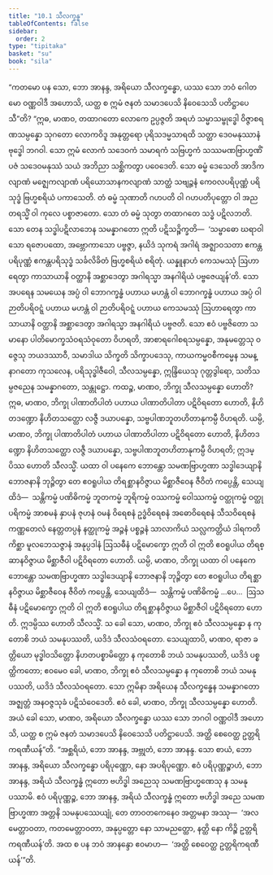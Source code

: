 ```yaml
---
title: "10.1 သီလက္ခန္ဓ"
tableOfContents: false
sidebar:
  order: 2
type: "tipitaka"
basket: "su"
book: "sila"
---
```



<DynamicBreadcrumb />

<Division number="450" book="sila" e="ch" v="6" p="190">

<Paragraph number="777" book="sila">
“ကတမော ပန သော, ဘော အာနန္ဒ, အရိယော သီလက္ခန္ဓော, ယဿ သော ဘဝံ ဂေါတမော ဝဏ္ဏဝါဒီ အဟောသိ, ယတ္ထ စ ဣမံ ဇနတံ သမာဒပေသိ နိဝေသေသိ ပတိဋ္ဌာပေသီ”တိ?
</Paragraph>

<Paragraph number="778" book="sila">
“ဣဓ, မာဏဝ, တထာဂတော လောကေ ဥပ္ပဇ္ဇတိ အရဟံ သမ္မာသမ္ဗုဒ္ဓေါ ဝိဇ္ဇာစရဏသမ္ပန္နော သုဂတော လောကဝိဒူ အနုတ္တရော ပုရိသဒမ္မသာရထိ သတ္ထာ ဒေဝမနုဿာနံ ဗုဒ္ဓေါ ဘဂဝါ. သော ဣမံ လောကံ သဒေဝကံ သမာရကံ သဗြဟ္မကံ သဿမဏဗြာဟ္မဏိံ ပဇံ သဒေဝမနုဿံ သယံ အဘိညာ သစ္ဆိကတွာ ပဝေဒေတိ. သော ဓမ္မံ ဒေသေတိ အာဒိကလျာဏံ မဇ္ဈေကလျာဏံ ပရိယောသာနကလျာဏံ သာတ္ထံ သဗျဉ္ဇနံ ကေဝလပရိပုဏ္ဏံ ပရိသုဒ္ဓံ ဗြဟ္မစရိယံ ပကာသေတိ. တံ ဓမ္မံ သုဏာတိ ဂဟပတိ ဝါ ဂဟပတိပုတ္တော ဝါ အညတရသ္မိံ ဝါ ကုလေ ပစ္စာဇာတော. သော တံ ဓမ္မံ သုတွာ တထာဂတေ သဒ္ဓံ ပဋိလဘတိ. သော တေန သဒ္ဓါပဋိလာဘေန သမန္နာဂတော ဣတိ ပဋိသဉ္စိက္ခတိ—  ‘သမ္ဗာဓော ဃရာဝါသော ရဇောပထော, အဗ္ဘောကာသော ပဗ္ဗဇ္ဇာ, နယိဒံ သုကရံ အဂါရံ အဇ္ဈာဝသတာ ဧကန္တပရိပုဏ္ဏံ ဧကန္တပရိသုဒ္ဓံ သင်္ခလိခိတံ ဗြဟ္မစရိယံ စရိတုံ. ယန္နူနာဟံ ကေသမဿုံ ဩဟာရေတွာ ကာသာယာနိ ဝတ္ထာနိ အစ္ဆာဒေတွာ အဂါရသ္မာ အနဂါရိယံ ပဗ္ဗဇေယျန်’တိ. သော အပရေန သမယေန အပ္ပံ ဝါ ဘောဂက္ခန္ဓံ ပဟာယ မဟန္တံ ဝါ ဘောဂက္ခန္ဓံ ပဟာယ အပ္ပံ ဝါ ဉာတိပရိဝဋ္ဋံ ပဟာယ မဟန္တံ ဝါ ဉာတိပရိဝဋ္ဋံ ပဟာယ ကေသမဿုံ ဩဟာရေတွာ ကာသာယာနိ ဝတ္ထာနိ အစ္ဆာဒေတွာ အဂါရသ္မာ အနဂါရိယံ ပဗ္ဗဇတိ. သော ဧဝံ ပဗ္ဗဇိတော သမာနော ပါတိမောက္ခသံဝရသံဝုတော ဝိဟရတိ, အာစာရဂေါစရသမ္ပန္နော, အနုမတ္တေသု ဝဇ္ဇေသု ဘယဒဿာဝီ, သမာဒါယ သိက္ခတိ သိက္ခာပဒေသု, ကာယကမ္မဝစီကမ္မေန သမန္နာဂတော ကုသလေန, ပရိသုဒ္ဓါဇီဝေါ, သီလသမ္ပန္နော, ဣန္ဒြိယေသု ဂုတ္တဒွါရော, သတိသမ္ပဇညေန သမန္နာဂတော, သန္တုဋ္ဌော.
</Paragraph>

</Division>
<Division number="451" book="sila" e="ch" v="6" p="190">

<Paragraph number="779" book="sila">
ကထဉ္စ, မာဏဝ, ဘိက္ခု သီလသမ္ပန္နော ဟောတိ? ဣဓ, မာဏဝ, ဘိက္ခု ပါဏာတိပါတံ ပဟာယ ပါဏာတိပါတာ ပဋိဝိရတော ဟောတိ, နိဟိတဒဏ္ဍော နိဟိတသတ္ထော လဇ္ဇီ ဒယာပန္နော, သဗ္ဗပါဏဘူတဟိတာနုကမ္ပီ ဝိဟရတိ. ယမ္ပိ, မာဏဝ, ဘိက္ခု ပါဏာတိပါတံ ပဟာယ ပါဏာတိပါတာ ပဋိဝိရတော ဟောတိ, နိဟိတဒဏ္ဍော နိဟိတသတ္ထော လဇ္ဇီ ဒယာပန္နော, သဗ္ဗပါဏဘူတဟိတာနုကမ္ပီ ဝိဟရတိ; ဣဒမ္ပိဿ ဟောတိ သီလသ္မိံ.
</Paragraph>

<Paragraph number="780" book="sila">
ယထာ ဝါ ပနေကေ ဘောန္တော သမဏဗြာဟ္မဏာ သဒ္ဓါဒေယျာနိ ဘောဇနာနိ ဘုဉ္ဇိတွာ တေ ဧဝရူပါယ တိရစ္ဆာနဝိဇ္ဇာယ မိစ္ဆာဇီဝေန ဇီဝိတံ ကပ္ပေန္တိ, သေယျထိဒံ—  သန္တိကမ္မံ ပဏိဓိကမ္မံ ဘူတကမ္မံ ဘူရိကမ္မံ ဝဿကမ္မံ ဝေါဿကမ္မံ ဝတ္ထုကမ္မံ ဝတ္ထုပရိကမ္မံ အာစမနံ နှာပနံ ဇုဟနံ ဝမနံ ဝိရေစနံ ဥဒ္ဓံဝိရေစနံ အဓောဝိရေစနံ သီသဝိရေစနံ ကဏ္ဏတေလံ နေတ္တတပ္ပနံ နတ္ထုကမ္မံ အဉ္ဇနံ ပစ္စဉ္ဇနံ သာလာကိယံ သလ္လကတ္တိယံ ဒါရကတိကိစ္ဆာ မူလဘေသဇ္ဇာနံ အနုပ္ပဒါနံ ဩသဓီနံ ပဋိမောက္ခော ဣတိ ဝါ ဣတိ ဧဝရူပါယ တိရစ္ဆာနဝိဇ္ဇာယ မိစ္ဆာဇီဝါ ပဋိဝိရတော ဟောတိ. ယမ္ပိ, မာဏဝ, ဘိက္ခု ယထာ ဝါ ပနေကေ ဘောန္တော သမဏဗြာဟ္မဏာ သဒ္ဓါဒေယျာနိ ဘောဇနာနိ ဘုဉ္ဇိတွာ တေ ဧဝရူပါယ တိရစ္ဆာနဝိဇ္ဇာယ မိစ္ဆာဇီဝေန ဇီဝိတံ ကပ္ပေန္တိ, သေယျထိဒံ—  သန္တိကမ္မံ ပဏိဓိကမ္မံ …ပေ…  ဩသဓီနံ ပဋိမောက္ခော ဣတိ ဝါ ဣတိ ဧဝရူပါယ တိရစ္ဆာနဝိဇ္ဇာယ မိစ္ဆာဇီဝါ ပဋိဝိရတော ဟောတိ. ဣဒမ္ပိဿ ဟောတိ သီလသ္မိံ.
</Paragraph>

</Division>
<Division number="452" book="sila" e="ch" v="6" p="191">

<Paragraph number="781" book="sila">
သ ခေါ သော, မာဏဝ, ဘိက္ခု ဧဝံ သီလသမ္ပန္နော န ကုတောစိ ဘယံ သမနုပဿတိ, ယဒိဒံ သီလသံဝရတော. သေယျထာပိ, မာဏဝ, ရာဇာ ခတ္တိယော မုဒ္ဓါဝသိတ္တော နိဟတပစ္စာမိတ္တော န ကုတောစိ ဘယံ သမနုပဿတိ, ယဒိဒံ ပစ္စတ္ထိကတော; ဧဝမေဝ ခေါ, မာဏဝ, ဘိက္ခု ဧဝံ သီလသမ္ပန္နော န ကုတောစိ ဘယံ သမနုပဿတိ, ယဒိဒံ သီလသံဝရတော. သော ဣမိနာ အရိယေန သီလက္ခန္ဓေန သမန္နာဂတော အဇ္ဈတ္တံ အနဝဇ္ဇသုခံ ပဋိသံဝေဒေတိ. ဧဝံ ခေါ, မာဏဝ, ဘိက္ခု သီလသမ္ပန္နော ဟောတိ.
</Paragraph>

</Division>
<Division number="453" book="sila" e="ch" v="6" p="191">

<Paragraph number="782" book="sila">
အယံ ခေါ သော, မာဏဝ, အရိယော သီလက္ခန္ဓော ယဿ သော ဘဂဝါ ဝဏ္ဏဝါဒီ အဟောသိ, ယတ္ထ စ ဣမံ ဇနတံ သမာဒပေသိ နိဝေသေသိ ပတိဋ္ဌာပေသိ. အတ္ထိ စေဝေတ္ထ ဥတ္တရိကရဏီယန်”တိ.
</Paragraph>

<Paragraph number="783" book="sila">
“အစ္ဆရိယံ, ဘော အာနန္ဒ, အဗ္ဘုတံ, ဘော အာနန္ဒ. သော စာယံ, ဘော အာနန္ဒ, အရိယော သီလက္ခန္ဓော ပရိပုဏ္ဏော, နော အပရိပုဏ္ဏော. ဧဝံ ပရိပုဏ္ဏဉ္စာဟံ, ဘော အာနန္ဒ, အရိယံ သီလက္ခန္ဓံ ဣတော ဗဟိဒ္ဓါ အညေသု သမဏဗြာဟ္မဏေသု န သမနုပဿာမိ. ဧဝံ ပရိပုဏ္ဏဉ္စ, ဘော အာနန္ဒ, အရိယံ သီလက္ခန္ဓံ ဣတော ဗဟိဒ္ဓါ အညေ သမဏဗြာဟ္မဏာ အတ္တနိ သမနုပဿေယျုံ, တေ တာဝတကေနေဝ အတ္တမနာ အဿု—  ‘အလမေတ္တာဝတာ, ကတမေတ္တာဝတာ, အနုပ္ပတ္တော နော သာမညတ္ထော, နတ္ထိ နော ကိဉ္စိ ဥတ္တရိကရဏီယန်’တိ. အထ စ ပန ဘဝံ အာနန္ဒော ဧဝမာဟ—  ‘အတ္ထိ စေဝေတ္ထ ဥတ္တရိကရဏီယန်’”တိ.
</Paragraph>
</Division>